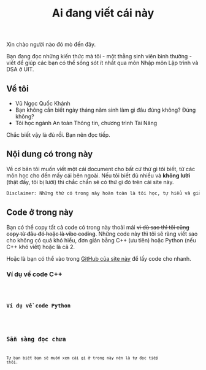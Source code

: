﻿---
title: Ai đang viết cái này
description: Để trưng cho đẹp chứ tôi biết chả ai đọc đâu
---

Xin chào người nào đó mò đến đây.

Bạn đang đọc những kiến thức mà tôi - một thằng sinh viên bình thường - viết để giúp các bạn có thể sống sót ít nhất qua môn Nhập môn Lập trình và DSA ở UIT.

## Về tôi
- Vũ Ngọc Quốc Khánh
- Bạn không cần biết ngày tháng năm sinh làm gì đâu đúng không? Đúng không?
- Tôi học ngành An toàn Thông tin, chương trình Tài Năng

Chắc biết vậy là đủ rồi. Bạn nên đọc tiếp.

## Nội dung có trong này
Về cơ bản tôi muốn viết một cái document cho bất cứ thứ gì tôi biết, từ các môn học cho đến mấy cái bên ngoài. Nếu tôi biết đủ nhiều và **không lười** \(thật đấy, tôi bị lười\) thì chắc chắn sẽ có thứ gì đó trên cái site này.

```txt wrap
Disclaimer: Những thứ có trong này hoàn toàn là tôi học, tự hiểu và giải thích lại theo cách mà tôi hiểu nên có thể nó sẽ không hoàn toàn đúng hay là chuẩn. Kiến thức tôi biết thì cũng không hẳn chính quy nhưng ít nhất sẽ giúp bạn hiểu một cách dễ hơn. Nếu như bạn học theo những gì có trong này mà không được điểm cao thì cho tôi xin lỗi trước.
```

## Code ở trong này
Bạn có thể copy tất cả code có trong này thoải mái ~~vì dù sao thì tôi cũng copy từ đâu đó hoặc là vibe coding~~. Những code này thì tôi sẽ ràng viết sao cho không có quá khó hiểu, đơn giản bằng C++ (ưu tiên) hoặc Python (nếu C++ khó viết) hoặc là cả 2.

Hoặc là bạn có thể vào trong [GitHub của site này](https://github.com/AnoTherK-ATK/docs) để lấy code cho nhanh.

### Ví dụ về code C++


<Code code={CppCode} lang="c++" title="about.cpp" />

### Ví dụ về code Python


<Code code={PythonCode} lang="python" title="about.py" />

## Sẵn sàng đọc chưa
Tự bạn biết bạn sẽ muốn xem cái gì ở trong này nên là tự đọc tiếp thôi.

<CardGrid stagger>
    <LinkCard title="Nhập môn Lập trình" icon="seti:html" href="/docs/nmlt/introduction" />
    <LinkCard title="Cấu trúc dữ liệu và Giải thuật" icon="seti:config" href="/docs/dsa/introduction" />
</CardGrid>